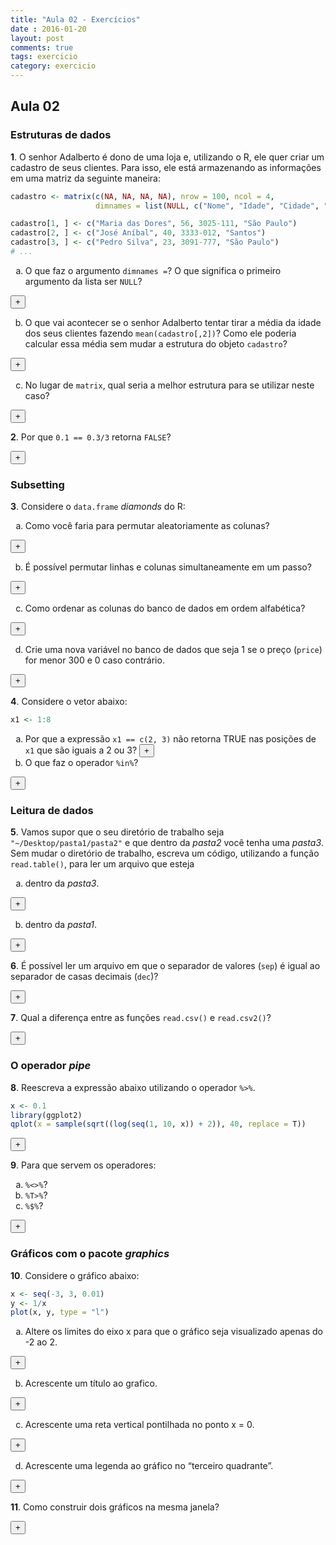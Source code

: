 ```yaml
---
title: "Aula 02 - Exercícios"
date : 2016-01-20
layout: post
comments: true
tags: exercicio
category: exercicio
---
```


<script>
  var toggle = function(i) {
  var mydiv = document.getElementById('q' + i);
  if (mydiv.style.display === 'block' || mydiv.style.display === '')
    mydiv.style.display = 'none';
  else
    mydiv.style.display = 'block'
  }
</script>

## Aula 02

### Estruturas de dados

**1**. O senhor Adalberto é dono de uma loja e, utilizando o R, ele quer criar um cadastro de seus clientes. Para isso, ele está armazenando as informações em uma matriz da seguinte maneira:

```r
cadastro <- matrix(c(NA, NA, NA, NA), nrow = 100, ncol = 4, 
                   dimnames = list(NULL, c("Nome", "Idade", "Cidade", "Telefone")))

cadastro[1, ] <- c("Maria das Dores", 56, 3025-111, "São Paulo")
cadastro[2, ] <- c("José Aníbal", 40, 3333-012, "Santos")
cadastro[3, ] <- c("Pedro Silva", 23, 3091-777, "São Paulo")
# ...
```

a) O que faz o argumento `dimnames =`? O que significa o primeiro argumento da lista ser `NULL`?

<div id="q1a"  style="display:none;" class="answer_list">
Dimnames são os nomes de cada dimensão, na ordem "linhas", "colunas", ...
O primeiro parâmetro igual a `NULL` significa que a matriz não tem nomes das linhas.
</div>
<button type = "button" onclick="toggle('1a');" class = "btn btn-success">+</button>

b) O que vai acontecer se o senhor Adalberto tentar tirar a média da idade dos seus clientes fazendo `mean(cadastro[,2])`? Como ele poderia calcular essa média sem mudar a estrutura do objeto `cadastro`?

<div id="q1b"  style="display:none;" class="answer_list">
Vai dar erro pois a coluna é do tipo `character`. Seria possível resolver assim:
```r
mean(as.numeric(cadastro[, 2]), na.rm = TRUE)
```
O primeiro parâmetro igual a `NULL` significa que a matriz não tem nomes das linhas.
</div>
<button type = "button" onclick="toggle('1b');" class = "btn btn-success">+</button>

c) No lugar de `matrix`, qual seria a melhor estrutura para se utilizar neste caso? 

<div id="q1c"  style="display:none;" class="answer_list">
data frame!
</div>
<button type = "button" onclick="toggle('1c');" class = "btn btn-success">+</button>

**2**. Por que `0.1 == 0.3/3` retorna `FALSE`? 

<div id="q2"  style="display:none;" class="answer_list">
Por conta dos pontos flutuantes
```r
print(0.3/3, digits = 16)
```
</div>
<button type = "button" onclick="toggle('2');" class = "btn btn-success">+</button>

### Subsetting

**3**. Considere o `data.frame` *diamonds* do R:

a) Como você faria para permutar aleatoriamente as colunas?

<div id="q3a"  style="display:none;" class="answer_list">
```r
data(diamonds, package = 'ggplot2')
diamonds[, sample(names(diamonds))]
```
</div>
<button type = "button" onclick="toggle('3a');" class = "btn btn-success">+</button>

b) É possível permutar linhas e colunas simultaneamente em um passo? 

<div id="q3b"  style="display:none;" class="answer_list">
Não, pois a ordem importa.
</div>
<button type = "button" onclick="toggle('3b');" class = "btn btn-success">+</button>

c) Como ordenar as colunas do banco de dados em ordem alfabética?

<div id="q3c"  style="display:none;" class="answer_list">
```r
data(diamonds, package = 'ggplot2')
diamonds[, sort(names(diamonds))]
```
</div>
<button type = "button" onclick="toggle('3c');" class = "btn btn-success">+</button>

d) Crie uma nova variável no banco de dados que seja 1 se o preço (`price`) for menor 300 e 0 caso contrário.

<div id="q3d"  style="display:none;" class="answer_list">
```r
data(diamonds, package = 'ggplot2')
diamonds$price_cat <- ifelse(diamonds$price < 300, 1, 0)
```
</div>
<button type = "button" onclick="toggle('3d');" class = "btn btn-success">+</button>

**4**. Considere o vetor abaixo:

```r
x1 <- 1:8
```

a) Por que a expressão `x1 == c(2, 3)` não retorna TRUE nas posições de `x1` que são iguais a 2 ou 3? 
<div id="q4a"  style="display:none;" class="answer_list">
Pois conta da reciclagem. O valor `2` do vetor `x1` é comparado com o segundo elemento de `c(2, 3)`, que é `3`. Com o valor `3` ocorre o contrário.
</div>
<button type = "button" onclick="toggle('4a');" class = "btn btn-success">+</button>

b) O que faz o operador `%in%`?

<div id="q4b"  style="display:none;" class="answer_list">
retorna um vetor indicando os elementos do objeto da esquerda que estão contidos no conjunto formado pelos elementos do objeto da direita.
</div>
<button type = "button" onclick="toggle('4b');" class = "btn btn-success">+</button>


### Leitura de dados

**5**. Vamos supor que o seu diretório de trabalho seja `"~/Desktop/pasta1/pasta2"` e que dentro da *pasta2* você tenha uma *pasta3*. Sem mudar o diretório de trabalho, escreva um código, utilizando a função `read.table()`, para ler um arquivo que esteja

a) dentro da *pasta3*.

<div id="q5a"  style="display:none;" class="answer_list">
```r
read.table("pasta3/arq.txt")
```
</div>
<button type = "button" onclick="toggle('5a');" class = "btn btn-success">+</button>


b) dentro da *pasta1*.

<div id="q5b"  style="display:none;" class="answer_list">
```r
read.table("../arq.txt")
```
</div>
<button type = "button" onclick="toggle('5b');" class = "btn btn-success">+</button>

**6**. É possível ler um arquivo em que o separador de valores (`sep`) é igual ao separador de casas decimais (`dec`)?

<div id="q6"  style="display:none;" class="answer_list">
Sim, desde que o as células tenham um parâmetro `quote` diferente de `""`.
</div>
<button type = "button" onclick="toggle('6');" class = "btn btn-success">+</button>

**7**. Qual a diferença entre as funções `read.csv()` e `read.csv2()`?

<div id="q7"  style="display:none;" class="answer_list">
`read.csv()` é o padrão americano ("," como separador e "." como decimal) e 
`read.csv2()` é o padrão europeu/brasileiro (";" como separador e "," como decimal)
</div>
<button type = "button" onclick="toggle('7');" class = "btn btn-success">+</button>

### O operador *pipe*

**8**. Reescreva a expressão abaixo utilizando o operador `%>%`.

```r
x <- 0.1
library(ggplot2)
qplot(x = sample(sqrt((log(seq(1, 10, x)) + 2)), 40, replace = T))
```

<div id="q8"  style="display:none;" class="answer_list">
```r
library(magrittr)
x %>% 
  seq(1, 10, .) %>% 
  log %>% 
  `+`(2) %>% 
  sqrt %>% 
  sample(40, replace = T) %>% 
  qplot()
```
</div>
<button type = "button" onclick="toggle('8');" class = "btn btn-success">+</button>


**9**. Para que servem os operadores:

a) `%<>%`?
b) `%T>%`?
c) `%$%`?

<div id="q9"  style="display:none;" class="answer_list">
Ver `?"%>%"`
</div>
<button type = "button" onclick="toggle('9');" class = "btn btn-success">+</button>

### Gráficos com o pacote *graphics*

**10**. Considere o gráfico abaixo:

```r
x <- seq(-3, 3, 0.01)
y <- 1/x
plot(x, y, type = "l")
```

a) Altere os limites do eixo x para que o gráfico seja visualizado apenas do -2 ao 2.

<div id="q10a"  style="display:none;" class="answer_list">
```r
plot(x, y, type = "l", xlim = c(-2, 2), ylim = c(-2, 2))
```
</div>
<button type = "button" onclick="toggle('10a');" class = "btn btn-success">+</button>

b) Acrescente um título ao grafico.

<div id="q10b"  style="display:none;" class="answer_list">
```r
plot(x, y, type = "l", xlim = c(-2, 2), ylim = c(-2, 2))
title('Meu titulo :D')
```
</div>
<button type = "button" onclick="toggle('10b');" class = "btn btn-success">+</button>

c) Acrescente uma reta vertical pontilhada no ponto x = 0.

<div id="q10c"  style="display:none;" class="answer_list">
```r
plot(x, y, type = "l", xlim = c(-2, 2), ylim = c(-2, 2))
abline(v = 0, lty = 2)
```
</div>
<button type = "button" onclick="toggle('10c');" class = "btn btn-success">+</button>

d) Acrescente uma legenda ao gráfico no "terceiro quadrante".

<div id="q10d"  style="display:none;" class="answer_list">
```r
plot(x, y, type = "l", xlim = c(-2, 2), ylim = c(-2, 2))
abline(v = 0, lty = 2)
legend(x = -2, y = -1, legend = 'legenda')
```
</div>
<button type = "button" onclick="toggle('10d');" class = "btn btn-success">+</button>

**11**. Como construir dois gráficos na mesma janela?

<div id="q11"  style="display:none;" class="answer_list">
```r
par(mfrow = c(1, 2)) # ver ?par
```
</div>
<button type = "button" onclick="toggle('11');" class = "btn btn-success">+</button>

